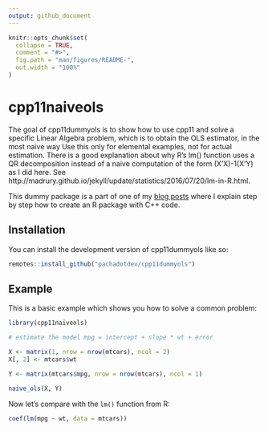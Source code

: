 ```yaml
---
output: github_document
---
```


<!-- README.md is generated from README.Rmd. Please edit that file -->

```r
knitr::opts_chunk$set(
  collapse = TRUE,
  comment = "#>",
  fig.path = "man/figures/README-",
  out.width = "100%"
)
```

# cpp11naiveols

<!-- badges: start -->
<!-- badges: end -->

The goal of cpp11dummyols is to show how to use cpp11 and solve a specific Linear Algebra problem, which is to obtain the OLS estimator, in the most naive way Use this only for elemental examples, not for actual estimation. There is a good explanation about why R's lm() function uses a QR decomposition instead of a naive computation of the form (X'X)-1(X'Y) as I did here. See http://madrury.github.io/jekyll/update/statistics/2016/07/20/lm-in-R.html.

This dummy package is a part of one of my [blog posts](https://pacha.dev/blog/2023/05/21/r-package-with-c-code-ubuntu/) where I explain step by step how to create an R package with C++ code.

## Installation

You can install the development version of cpp11dummyols like so:

``` r
remotes::install_github("pachadotdev/cpp11dummyols")
```

## Example

This is a basic example which shows you how to solve a common problem:

```r
library(cpp11naiveols)

# estimate the model mpg = intercept + slope * wt + error

X <- matrix(1, nrow = nrow(mtcars), ncol = 2)
X[, 2] <- mtcars$wt

Y <- matrix(mtcars$mpg, nrow = nrow(mtcars), ncol = 1)

naive_ols(X, Y)
```

Now let's compare with the `lm()` function from R:

```r
coef(lm(mpg ~ wt, data = mtcars))
```
